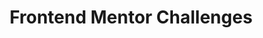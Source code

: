 ---
title: "Frontend Mentor Challenges"
cover_image: "./frontendmentor.png"
cover_image_alt: "Screenshot of the frontendmentor.io landing page"
description: "Projects built from real-world designs provided by Frontend Mentor."
client: "Personal"
tech_stack:
    - "HTML/CSS"
    - "JavaScript"
    - "React"
coming_soon: true
---